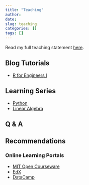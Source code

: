 ```yaml
---
title: "Teaching"
author:
date: 
slug: teaching
categories: []
tags: []
---
```


Read my full teaching statement [here](\post\2019\04\08\teaching-statement).

## Blog Tutorials

* [R for Engineers I](\resources\blogs\r-for-engineers-basics) 

## Learning Series

* [Python](\post\1\01\01\learning-python-py-series)
* [Linear Algebra](\post\2019\03\14\intro)

## Q & A 


## Recommendations

### Online Learning Portals

* [MIT Open Courseware](https://www.youtube.com/user/MIT)
* [EdX](https://www.edx.org/)
* [DataCamp](https://www.datacamp.com/)